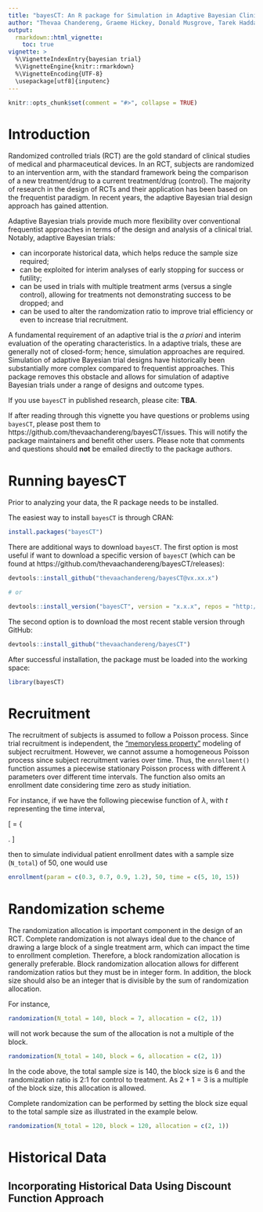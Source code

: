```yaml
---
title: "bayesCT: An R package for Simulation in Adaptive Bayesian Clinical Trials"
author: "Thevaa Chandereng, Graeme Hickey, Donald Musgrove, Tarek Haddad, Timothy Hanson, Theodore Lystig"
output: 
  rmarkdown::html_vignette:
    toc: true
vignette: >
  %\VignetteIndexEntry{bayesian trial}
  %\VignetteEngine{knitr::rmarkdown}
  %\VignetteEncoding{UTF-8}
  \usepackage[utf8]{inputenc}
---
```



```r
knitr::opts_chunk$set(comment = "#>", collapse = TRUE)
```


# Introduction

Randomized controlled trials (RCT) are the gold standard of clinical studies of medical and pharmaceutical devices. In an RCT, subjects are randomized to an intervention arm, with the standard framework being the comparison of a new treatment/drug to a current treatment/drug (control). The majority of research in the design of RCTs and their application has been based on the frequentist paradigm. In recent years, the adaptive Bayesian trial design approach has gained attention.

Adaptive Bayesian trials provide much more flexibility over conventional frequentist approaches in terms of the design and analysis of a clinical trial. Notably, adaptive Bayesian trials:

- can incorporate historical data, which helps reduce the sample size required;
- can be exploited for interim analyses of early stopping for success or futility;
- can be used in trials with multiple treatment arms (versus a single control), allowing for treatments not demonstrating success to be dropped; and
- can be used to alter the randomization ratio to improve trial efficiency or even to increase trial recruitment.

A fundamental requirement of an adaptive trial is the *a priori* and interim evaluation of the operating characteristics. In a adaptive trials, these are generally not of closed-form; hence, simulation approaches are required. Simulation of adaptive Bayesian trial designs have historically been substantially more complex compared to frequentist approaches. This package removes this obstacle and allows for simulation of adaptive Bayesian trials under a range of designs and outcome types.

If you use `bayesCT` in published research, please cite: **TBA**.

If after reading through this vignette you have questions or problems using `bayesCT`, please post them to https://github.com/thevaachandereng/bayesCT/issues. This will notify the package maintainers and benefit other users. Please note that comments and questions should **not** be emailed directly to the package authors.

# Running bayesCT

Prior to analyzing your data, the R package needs to be installed.

The easiest way to install `bayesCT` is through CRAN:

```r
install.packages("bayesCT")
```

There are additional ways to download `bayesCT`. The first option is most useful if want to download a specific version of `bayesCT` (which can be found at https://github.com/thevaachandereng/bayesCT/releases):

```r
devtools::install_github("thevaachandereng/bayesCT@vx.xx.x")

# or 

devtools::install_version("bayesCT", version = "x.x.x", repos = "http://cran.us.r-project.org")
```

The second option is to download the most recent stable version through GitHub:

```r
devtools::install_github("thevaachandereng/bayesCT")
```

After successful installation, the package must be loaded into the working space:

```r
library(bayesCT)
```


# Recruitment

The recruitment of subjects is assumed to follow a Poisson process. Since trial recruitment is independent, the ["memoryless property"](https://en.wikipedia.org/wiki/Memorylessness) modeling of subject recruitment. However, we cannot assume a homogeneous Poisson process since subject recruitment varies over time. Thus, the `enrollment()` function assumes a piecewise stationary Poisson process with different $\lambda$ parameters over different time intervals. The function also omits an enrollment date considering time zero as study initiation. 

For instance, if we have the following piecewise function of $\lambda$, with $t$ representing the time interval,  

\[  \lambda = \left\{
\begin{array}{ll}
      0.3 & t \in [0, 5) \\
      0.7 & t \in [5, 10) \\
      0.9 & t \in [10, 15) \\
      1.2 & t \in [15, \infty) \\
\end{array} 
\right. \]

then to simulate individual patient enrollment dates with a sample size (`N_total`) of 50, one would use

```r
enrollment(param = c(0.3, 0.7, 0.9, 1.2), 50, time = c(5, 10, 15))
```


# Randomization scheme

The randomization allocation is important component in the design of an RCT. Complete randomization is not always ideal due to the chance of drawing a large block of a single treatment arm, which can impact the time to enrollment completion. Therefore, a block randomization allocation is generally preferable. Block randomization allocation allows for different randomization ratios but they must be in integer form. In addition, the block size should also be an integer that is divisible by the sum of randomization allocation. 

For instance,

```r
randomization(N_total = 140, block = 7, allocation = c(2, 1))
```

will not work because the sum of the allocation is not a multiple of the block. 

```r
randomization(N_total = 140, block = 6, allocation = c(2, 1))
```

In the code above, the total sample size is 140, the block size is 6 and the randomization ratio is 2:1 for control to treatment. As $2+1 = 3$ is a multiple of the block size, this allocation is allowed.

Complete randomization can be performed by setting the block size equal to the total sample size as illustrated in the example below. 
```r
randomization(N_total = 120, block = 120, allocation = c(2, 1))
```






<!-- # Binomial -->

<!-- ```{r} -->

<!-- value <-  -->
<!--   binomial_outcome(p_treatment_true = 0.08) %>% -->
<!--   historical_binomial(y0_treatment = 5, N0_treatment = 55,  -->
<!--                       y0_control = NULL, N0_control = NULL,  -->
<!--                       discount_function = "identity") %>% -->
<!--   enrollment_rate(lambda = c(0.3, 1), time = 25) %>% -->
<!--   study_details(total_sample_size = 900, study_period = 50,  -->
<!--                 interim_look = c(410, 440, 670), -->
<!--                 prop_loss_to_followup = 0.10, alternative = "less") %>% -->
<!--   impute(no_of_impute = 25, number_mcmc = 1000) %>%  -->
<!--   hypothesis(delta = 0, futility_prob = 0.05, prob_ha = 0.95, expected_success_prob = 0.90) %>% -->
<!--   BACTbinomial(no_of_sim = 110) -->


<!-- str(value) -->

<!-- ``` -->



<!-- # Normal -->

<!-- ```{r} -->
<!-- # value <-  -->
<!-- #   normal_outcome(mu_control_true = 16, mu_treatment_true = 12,  -->
<!-- #                  sd_treatment_true = 1.4, sd_control_true = 1.9) %>% -->
<!-- #   enrollment_rate(lambda = c(0.3, 1), time = 25) %>% -->
<!-- #   study_details(total_sample_size = 300, study_period = 50,  -->
<!-- #                 interim_look = c(210, 240, 270),  -->
<!-- #                 prop_loss_to_followup = 0.10) %>% -->
<!-- #   impute(no_of_impute = 25, number_mcmc = 1000) %>% -->
<!-- #   randomize(block_size = 2, randomization_ratio = c(1, 1)) %>% -->
<!-- #   hypothesis(delta = 0, futility_prob = 0.05, prob_ha = 0.95,  -->
<!-- #              expected_success_prob = 0.90) %>% -->
<!-- #   BACTnormal() -->
<!-- ``` -->

# Historical Data
## Incorporating Historical Data Using Discount Function Approach




